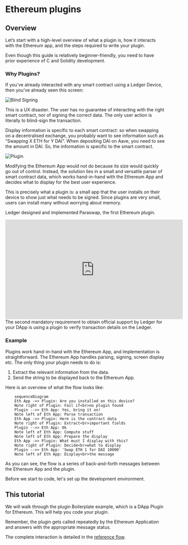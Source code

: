 

# Ethereum plugins


## Overview

Let’s start with a high-level overview of what a plugin is, how it interacts with the Ethereum app, and the steps required to write your plugin.

<Callout type="info" emoji="👉">
  Even though this guide is relatively beginner-friendly, you need to have prior experience of C and Solidity development.
</Callout>


### Why Plugins?

If you’ve already interacted with any smart contract using a Ledger Device, then you’ve already seen this screen:

![Blind Signing](/blind-signing.png)

This is a UX disaster. The user has no guarantee of interacting with the right smart contract, nor of signing the correct data. The only user action is literally to blind-sign the transaction.

Display information is specific to each smart contract: so when swapping on a decentralised exchange, you probably want to see information such as “Swapping X ETH for Y DAI”. When depositing DAI on Aave, you need to see the amount in DAI. So, the information is specific to the smart contract.

![Plugin](/plugin.png)

Modifying the Ethereum App would not do because its size would quickly go out of control. Instead, the solution lies in a small and versatile parser of smart contract data, which works hand-in-hand with the Ethereum App and decides what to display for the best user experience.

This is precisely what a plugin is: a small app that the user installs on their device to show just what needs to be signed. Since plugins are very small, users can install many without worrying about memory.

Ledger designed and implemented Paraswap, the first Ethereum plugin.

<iframe width="560" height="315" src="https://www.youtube-nocookie.com/embed/18lLOVoQtNo" title="YouTube video player" frameBorder="0" allow="accelerometer; autoplay; clipboard-write; encrypted-media; gyroscope; picture-in-picture" allowFullScreen></iframe>

<Callout type="info" emoji="👉">
  The second mandatory requirement to obtain official support by Ledger for your DApp is using a plugin to verify transaction details on the Ledger.
</Callout>


### Example

Plugins work hand-in-hand with the Ethereum App, and implementation is straightforward. The Ethereum App handles parsing, signing, screen display etc. The only thing your plugin needs to do is:

1. Extract the relevant information from the data.
2. Send the string to be displayed back to the Ethereum App.

Here is an overview of what the flow looks like:

```mermaid
    sequenceDiagram
    Eth App ->> Plugin: Are you installed on this device?
    Note right of Plugin: Fail if<br>no plugin found
    Plugin -->> Eth App: Yes, bring it on!
    Note left of Eth App: Parse transaction
    Eth App ->> Plugin: Here is the contract data
    Note right of Plugin: Extract<br>important fields
    Plugin -->> Eth App: Ok
    Note left of Eth App: Compute stuff
    Note left of Eth App: Prepare the display
    Eth App ->> Plugin: What must I display with this?
    Note right of Plugin: Decide<br>what to display
    Plugin -->> Eth App: 'Swap ETH 1 for DAI 10000'
    Note left of Eth App: Display<br>the message
```

As you can see, the flow is a series of back-and-forth messages between the Ethereum App and the plugin.

Before we start to code, let's set up the development environment.


## This tutorial

We will walk through the plugin Boilerplate example, which is a DApp Plugin for Ethereum. This will help you code your plugin.

Remember, the plugin gets called repeatedly by the Ethereum Application and answers with the appropriate message status.

The complete interaction is detailed in the [reference flow](./plugin/flow/).
